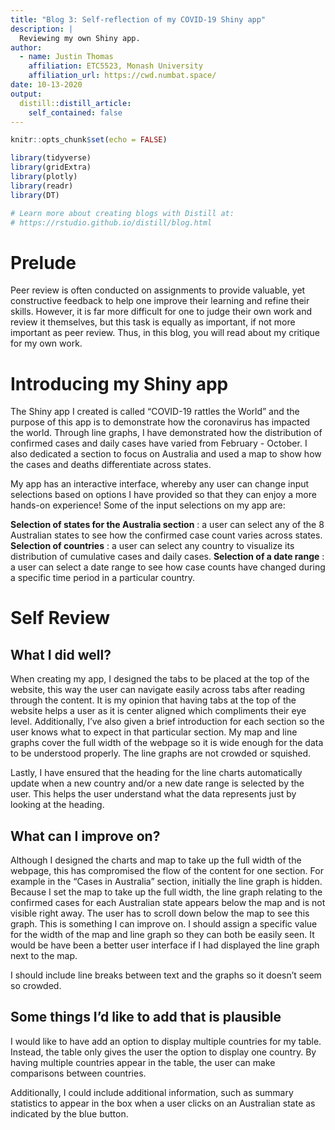 ```yaml
---
title: "Blog 3: Self-reflection of my COVID-19 Shiny app"
description: |
  Reviewing my own Shiny app.
author:
  - name: Justin Thomas 
    affiliation: ETC5523, Monash University
    affiliation_url: https://cwd.numbat.space/
date: 10-13-2020
output:
  distill::distill_article:
    self_contained: false
---
```


```r
knitr::opts_chunk$set(echo = FALSE)

library(tidyverse)
library(gridExtra)
library(plotly)
library(readr)
library(DT)

# Learn more about creating blogs with Distill at:
# https://rstudio.github.io/distill/blog.html

```

# Prelude

Peer review is often conducted on assignments to provide valuable, yet constructive feedback to help one improve their learning and refine their skills. However, it is far more difficult for one to judge their own work and review it themselves, but this task is equally as important, if not more important as peer review. Thus, in this blog, you will read about my critique for my own work.

# Introducing my Shiny app

The Shiny app I created is called "COVID-19 rattles the World" and the purpose of this app is to demonstrate how the coronavirus has impacted the world. Through line graphs, I have demonstrated how the distribution of confirmed cases and daily cases have varied from February - October. I also dedicated a section to focus on Australia and used a map to show how the cases and deaths differentiate across states.

My app has an interactive interface, whereby any user can change input selections based on options I have provided so that they can enjoy a more hands-on experience! Some of the input selections on my app are:

  **Selection of states for the Australia section** : a user can select any of the 8 Australian    states to see how the confirmed case count varies across states.
  **Selection of countries** : a user can select any country to visualize its distribution of      cumulative cases and daily cases.
  **Selection of a date range** : a user can select a date range to see how case counts have       changed during a specific time period in a particular country.


# Self Review

## What I did well?

When creating my app, I designed the tabs to be placed at the top of the website, this way the user can navigate easily across tabs after reading through the content. It is my opinion that having tabs at the top of the website helps a user as it is center aligned which compliments their eye level. Additionally, I've also given a brief introduction for each section so the user knows what to expect in that particular section. My map and line graphs cover the full width of the webpage so it is wide enough for the data to be understood properly. The line graphs are not crowded or squished. 

Lastly, I have ensured that the heading for the line charts automatically update when a new country and/or a new date range is selected by the user. This helps the user understand what the data represents just by looking at the heading.

## What can I improve on?

Although I designed the charts and map to take up the full width of the webpage, this has compromised the flow of the content for one section. For example in the "Cases in Australia" section, initially the line graph is hidden. Because I set the map to take up the full width, the line graph relating to the confirmed cases for each Australian state appears below the map and is not visible right away. The user has to scroll down below the map to see this graph. This is something I can improve on. I should assign a specific value for the width of the map and line graph so they can both be easily seen. It would be have been a better user interface if I had displayed the line graph next to the map.

I should include line breaks between text and the graphs so it doesn't seem so crowded.

## Some things I'd like to add that is plausible

I would like to have add an option to display multiple countries for my table. Instead, the table only gives the user the option to display one country. By having multiple countries appear in the table, the user can make comparisons between countries.

Additionally, I could include additional information, such as summary statistics to appear in the box when a user clicks on an Australian state as indicated by the blue button. 
